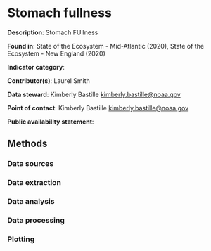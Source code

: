 # Stomach fullness

**Description**: Stomach FUllness

**Found in**: State of the Ecosystem - Mid-Atlantic (2020), State of the Ecosystem - New England (2020)

**Indicator category**: 

**Contributor(s)**: Laurel Smith
  
**Data steward**: Kimberly Bastille <kimberly.bastille@noaa.gov>
  
**Point of contact**: Kimberly Bastille <kimberly.bastille@noaa.gov>
  
**Public availability statement**: 

## Methods


### Data sources


### Data extraction 


### Data analysis


### Data processing


### Plotting